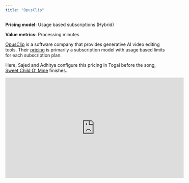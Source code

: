```yaml
---
title: "OpusClip"
---
```


**Pricing model:** Usage based subscriptions (Hybrid)

**Value metrics:** Processing minutes

[OpusClip](https://www.opus.pro/) is a software company that provides generative AI video editing tools. Their [pricing](https://www.opus.pro/pricing) is primarily a subscription model with usage based limits for each subscription plan. 

Here, Sajed and Adhitya configure this pricing in Togai before the song, [Sweet Child O' Mine](https://www.youtube.com/watch?v=1w7OgIMMRc4) finishes.

<iframe
  width="560"
  height="315"
  src="https://www.youtube.com/embed/RRXTpqaN8Ho"
  title="YouTube video player"
  frameBorder="0"
  allow="accelerometer; autoplay; clipboard-write; encrypted-media; gyroscope; picture-in-picture"
  allowFullScreen
></iframe>